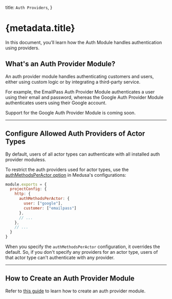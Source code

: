   title: `Auth Providers`,
}

# {metadata.title}

In this document, you’ll learn how the Auth Module handles authentication using providers.

## What's an Auth Provider Module?

An auth provider module handles authenticating customers and users, either using custom logic or by integrating a third-party service.

For example, the EmailPass Auth Provider Module authenticates a user using their email and password, whereas the Google Auth Provider Module authenticates users using their Google account.

<Note type="soon">

Support for the Google Auth Provider Module is coming soon.

</Note>

---

## Configure Allowed Auth Providers of Actor Types

By default, users of all actor types can authenticate with all installed auth provider moduless.

To restrict the auth providers used for actor types, use the [authMethodsPerActor option](/references/medusa-config#http-authMethodsPerActor-1-3) in Medusa's configurations:

```js title="medusa-config.js"
module.exports = {
  projectConfig: {
    http: {
      authMethodsPerActor: {
        user: ["google"],
        customer: ["emailpass"]
      },
      // ...
    },
    // ...
  }
}
```

<Note title="Important">

When you specify the `authMethodsPerActor` configuration, it overrides the default. So, if you don't specify any providers for an actor type, users of that actor type can't authenticate with any provider.

</Note>

---

## How to Create an Auth Provider Module

Refer to [this guide](/references/auth/provider) to learn how to create an auth provider module.
